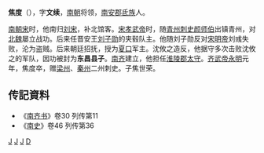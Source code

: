 '''焦度'''（{{bd|423年||483年||}}），字'''文续'''，[[南朝_(中国)|南朝]]将领，[[南安郡_(东汉)|南安郡]][[氐族|氐族]]人。

[[南朝宋|南朝宋]]时，他南归[[刘宋|刘宋]]，补北馆客。[[宋孝武帝|宋孝武帝]]时，随[[青州|青州]][[刺史|刺史]][[颜师伯|颜师伯]]出镇青州，对[[北魏|北魏]]屡立战功。后来任晋安王[[刘子勋|刘子勋]]的夹毂队主。他随刘子勋反对[[宋明帝|宋明帝]]刘彧失败，沦为盗贼。后来朝廷招抚，授为[[夏口|夏口]]军主。沈攸之造反，他据守多次击败沈攸之的军队，因功被封为'''东昌县子'''。[[南齐|南齐]]建立，他担任[[淮陵郡|淮陵郡]][[太守|太守]]。[[齐武帝|齐武帝]][[永明|永明]]元年，焦度卒，赠[[梁州|梁州]]、[[秦州|秦州]]二州刺史。子焦世荣。

==传記資料== 
* 《[[南齐书|南齐书]]》卷30 列传第11
* 《[[南史|南史]]》卷46 列传第36

[[分类:刘宋官员|J]]
[[分类:陇西人|J]]
[[分类:南齐官员|J]]
[[分类:焦姓|D]]